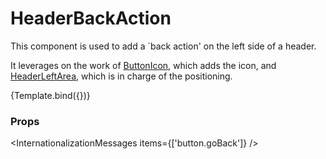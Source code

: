 
<Meta title="Components/Header/HeaderBackAction" component={HeaderBackAction} />

# HeaderBackAction

This component is used to add a `back action' on the left side of a header.

It leverages on the work of [ButtonIcon](/docs/components-button-buttonicon--default-story), which adds the icon, and [HeaderLeftArea](/docs/components-header-headerleftarea--default-story), which is in charge of the positioning.


<Canvas>
  <Story
    name="Default"
    args={{ icon: 'Default' }}
    argTypes={{
      icon: {
        options: ['Default', 'Close'],
        mapping: {
          Default: undefined,
          Close: IconClose,
        },
        control: { type: 'select' },
      },
      onClick: { control: false },
    }}
  >
    {Template.bind({})}
  </Story>
</Canvas>

### Props

<ArgsTable story="Default" />

<InternationalizationMessages items={['button.goBack']} />
